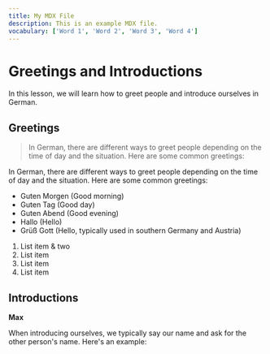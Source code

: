 ```yaml
---
title: My MDX File
description: This is an example MDX file.
vocabulary: ['Word 1', 'Word 2', 'Word 3', 'Word 4']
---
```

# Greetings and Introductions

In this lesson, we will learn how to greet people and introduce ourselves in German.

## Greetings

> In German, there are different ways to greet people depending on the time of day and the situation. Here are some common greetings:

In German, there are different ways to greet people depending on the time of day and the situation. Here are some common greetings:

- Guten Morgen (Good morning)
- Guten Tag (Good day)
- Guten Abend (Good evening)
- Hallo (Hello)
- Grüß Gott (Hello, typically used in southern Germany and Austria)

1. List item & two
2. List item
3. List item
4. List item

## Introductions
**Max**

When introducing ourselves, we typically say our name and ask for the other person's name. Here's an example:
